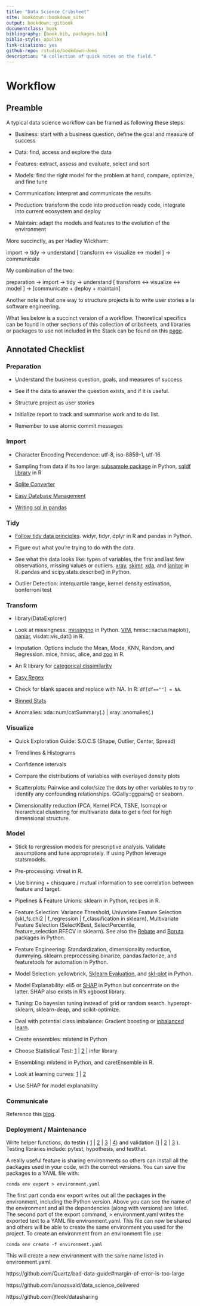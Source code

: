 ```yaml
--- 
title: "Data Science Cribsheet"
site: bookdown::bookdown_site
output: bookdown::gitbook
documentclass: book
bibliography: [book.bib, packages.bib]
biblio-style: apalike
link-citations: yes
github-repo: rstudio/bookdown-demo
description: "A collection of quick notes on the field."
---
```


# Workflow 

## Preamble

A typical data science workflow can be framed as following these steps:

* Business: start with a business question, define the goal and measure of success

* Data: find, access and explore the data

* Features: extract, assess and evaluate, select and sort

* Models: find the right model for the problem at hand, compare, optimize, and fine tune

* Communication: Interpret and communicate the results

* Production: transform the code into production ready code, integrate into current ecosystem and deploy

* Maintain: adapt the models and features to the evolution of the environment

More succinctly, as per Hadley Wickham:

import -> tidy -> understand [ transform <-> visualize <-> model ] -> communicate

My combination of the two:

preparation -> import -> tidy -> understand [ transform <-> visualize <-> model ] -> [communicate + deploy + maintain]

Another note is that one way to structure projects is to write user stories a la software engineering. 

What lies below is a succinct version of a workflow. Theoretical specifics can be found in other sections of this collection of cribsheets, and libraries or packages to use not included in the Stack can be found on this [page](https://gfleetwood.github.io/noted-resources/data_science.html).

## Annotated Checklist

### Preparation

* Understand the business question, goals, and measures of success

* See if the data to answer the question exists, and if it is useful.

* Structure project as user stories

* Initialize report to track and summarise work and to do list.

* Remember to use atomic commit messages

### Import

* Character Encoding Precendence: utf-8, iso-8859-1, utf-16

* Sampling from data if its too large:  [subsample package](https://pypi.python.org/pypi/subsample) in Python, [sqldf library](https://stackoverflow.com/a/22262726/6627726) in R
    
* [Sqlite Converter](https://github.com/thombashi/sqlitebiter)

* [Easy Database Management](https://dataset.readthedocs.io/en/latest/)

* [Writing sql in pandas](https://github.com/yhat/pandasql)

### Tidy

* [Follow tidy data principles](http://vita.had.co.nz/papers/tidy-data.pdf). widyr, tidyr, dplyr in R and pandas in Python.

* Figure out what you're trying to do with the data.

* See what the data looks like: types of variables, the first and last few observations, missing values or outliers. [xray](https://blog.datascienceheroes.com/x-ray-vision-on-your-datasets/), [skimr](https://github.com/ropenscilabs/skimr), [xda](https://github.com/ujjwalkarn/xda), and [janitor](https://cran.r-project.org/web/packages/janitor/vignettes/introduction.html) in R. pandas and scipy.stats.describe() in Python.

* Outlier Detection: interquartile range, kernel density estimation, bonferroni test

### Transform

* library(DataExplorer)

* Look at missingness. [missingno](https://github.com/ResidentMario/missingno) in Python. [VIM](https://rstudio-pubs-static.s3.amazonaws.com/4625_fa990d611f024ea69e7e2b10dd228fe7.html), hmisc::naclus/naplot(), [naniar](https://github.com/njtierney/naniar), visdat::vis_dat() in R.

* Imputation. Options include the Mean, Mode, KNN, Random, and Regression. mice, hmisc, alice, and [zoo](https://www.rdocumentation.org/packages/zoo/versions/1.8-2/topics/na.locf) in R.

* An R library for [categorical dissimilarity](https://www.rdocumentation.org/packages/StatMatch/versions/1.2.5/topics/gower.dist)

* [Easy Regex](https://github.com/VerbalExpressions/PythonVerbalExpressions)

* Check for blank spaces and replace with NA. In R: `df[df==""] = NA`.

* [Binned Stats](https://docs.scipy.org/doc/scipy-0.16.0/reference/generated/scipy.stats.binned_statistic.html)

* Anomalies: xda::num/catSummary(.) | xray::anomalies(.)

### Visualize

* Quick Exploration Guide: S.O.C.S (Shape, Outlier, Center, Spread)

* Trendlines & Histograms

* Confidence intervals

* Compare the distributions of variables with overlayed density plots 

* Scatterplots: Pairwise and color/size the dots by other variables to try to identify any confounding relationships. GGally::ggpairs() or seaborn. 

* Dimensionality reduction (PCA, Kernel PCA, TSNE, Isomap) or hierarchical clustering for multivariate data to get a feel for high dimensional structure. 

### Model

* Stick to rergression models for prescriptive analysis. Validate assumptions and tune appropriately. If using Python leverage statsmodels.

* Pre-processing: vtreat in R.

* Use binning + chisquare / mutual information to see correlation between feature and target.

* Pipelines & Feature Unions: sklearn in Python, recipes in R.

* Feature Selection: Variance Threshold, Univariate Feature Selection (skl_fs.chi2 | f_regression | f_classification in sklearn), Multivariate Feature Selection (SelectKBest, SelectPercentile, feature_selection.RFECV in sklearn). See also the [Rebate](https://github.com/EpistasisLab/scikit-rebate) and [Boruta](https://github.com/scikit-learn-contrib/boruta_py) packages in Python.
    
* Feature Engineering: Standardization, dimensionality reduction, dummying. sklearn.preprocessing.binarize, pandas.factorize, and featuretools for automation in Python. 

* Model Selection: yellowbrick, [Sklearn Evaluation](https://edublancas.github.io/sklearn-evaluation/), and [skl-plot](https://github.com/reiinakano/scikit-plot) in Python.

* Model Explanability: eli5 or [SHAP](https://github.com/slundberg/shap) in Python but concentrate on the latter. SHAP also exists in R's xgboost library.

* Tuning: Do bayesian tuning instead of grid or random search. hyperopt-sklearn, sklearn-deap, and scikit-optimize. 

* Deal with potential class imbalance: Gradient boosting or [inbalanced learn](http://contrib.scikit-learn.org/imbalanced-learn/stable/).

* Create ensembles: mlxtend in Python
    
* Choose Statistical Test: [1](http://www.ats.ucla.edu/stat/mult_pkg/whatstat/) | [2](http://www.qnamarkup.org/i/?source=http://colarusso.github.io/QnAMarkup/examples/source/WhatStats.txt) | infer library
    
* Ensembling: mlxtend in Python, and caretEnsemble in R.

* Look at learning curves: [1](https://www.dataquest.io/blog/learning-curves-machine-learning/) | [2](http://www.scikit-yb.org/en/latest/api/model_selection/learning_curve.html)

* Use SHAP for model explanability

### Communicate

Reference this [blog](https://www.dataquest.io/blog/data-science-project-style-guide/).

### Deployment /  Maintenance

Write helper functions, do testin ( [1](http://engineering.pivotal.io/post/test-driven-development-for-data-science/) | [2](http://www.tdda.info/)
 | [3](http://stochasticsolutions.com/) | [4](https://github.com/ericmjl/data-testing-tutorial)) and validation ([1](https://github.com/data-cleaning/validate) | [2](https://rdrr.io/cran/checkmate/) | [3](https://github.com/shawnbrown/datatest) ). Testing libraries include: pytest, hypothesis, and testthat.

A really useful feature is sharing environments so others can install all the packages used in your code, with the correct versions. You can save the packages to a YAML file with:

`conda env export > environment.yaml`

The first part conda env export writes out all the packages in the environment, including the Python version. Above you can see the name of the environment and all the dependencies (along with versions) are listed. The second part of the export command, > environment.yaml writes the exported text to a YAML file environment.yaml. This file can now be shared and others will be able to create the same environment you used for the project. To create an environment from an environment file use:

`conda env create -f environment.yaml`

This will create a new environment with the same name listed in environment.yaml.

https://github.com/Quartz/bad-data-guide#margin-of-error-is-too-large

https://github.com/ianozsvald/data_science_delivered

https://github.com/jtleek/datasharing
